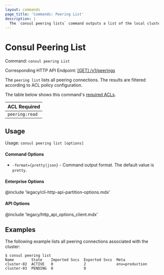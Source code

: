 ```yaml
---
layout: commands
page_title: 'Commands: Peering List'
description: |
  The `consul peering lists` command outputs a list of the local cluster's cluster peering connections, including imported and exported service counts and the connection state.
---
```


# Consul Peering List

Command: `consul peering List`

Corresponding HTTP API Endpoint: [\[GET\] /v1/peerings](/consul/api-docs/peering#list-all-peerings)

The `peering list` lists all peering connections.
The results are filtered according to ACL policy configuration.

The table below shows this command's [required ACLs](/consul/api-docs/api-structure#authentication).

| ACL Required |
| ------------ |
| `peering:read`  |

## Usage

Usage: `consul peering list [options]`

#### Command Options

- `-format={pretty|json}` - Command output format. The default value is `pretty`.

#### Enterprise Options

@include 'legacy/cli-http-api-partition-options.mdx'

#### API Options

@include 'legacy/http_api_options_client.mdx'

## Examples

The following example lists all peering connections associated with the cluster:

```shell-session hideClipboard
$ consul peering list
Name        State    Imported Svcs  Exported Svcs  Meta
cluster-02  ACTIVE   0              2              env=production
cluster-03  PENDING  0              0
```


